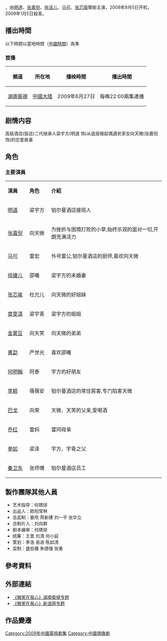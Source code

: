 {{Infobox Television
| show_name            = 微笑在我心
| original_name        = ''Smile in My Heart''
| image                = Smile in My Heart.jpg
| caption              = 
| show_name_2          = 
| genre                = [[偶像劇|偶像劇]]
| format               = 都市、励志、情感、时装
| creator              = 
| writer               = [[仲傑創意小組|仲傑創意小組]]
| director             = [[周德华|周德华]]、[[张敏|张敏]]
| starring             = [[明道_(藝人)|明道]]、[[张嘉倪|张嘉倪]]、[[徐洁儿|徐洁儿]]、[[马可|马可]]、[[张芯瑜|张芯瑜]]
| opentheme            = 
| endtheme             = 
| slogan               = 
| country              = {{CHNML}} / {{TWN}} <br /> {{SIN}}
| language             = [[中文|中文]]
| num_seasons          = <!-- or num_series -->
| num_episodes         = 36
| list_episodes        = 
| creative_director    = 
| executive_producer   = 
| producer             = [[欧阳常林|欧阳常林]]
| editor               = 
| location             = [[海南省|海南省]][[三亚市|三亚市]][[亚龙湾|亚龙湾]]度假区<BR>亚龙湾[[铂尔曼度假酒店|铂尔曼度假酒店]]
| company              = [[湖南卫视|湖南卫视]]、[[華視|華視]]、[[新加坡|新加坡]]电视台<BR>[[上海创翊文化传播有限公司|上海创翊文化传播有限公司]]
| channel              = [[湖南衛視|湖南衛視]]、[[華視|華視]]
| first_run            =
| first_aired          = {{start_date|2009|6|27}}
| last_aired           ={{end_date|2009|7|16}} 
| status               = 
| preceded_by          = 
| followed_by          = 
| related              = 
| website              = 
| production_website   = 
}}

{{engname|《微笑在我心》|Smile in My Heart}}，由[[明道_(藝人)|明道]]、[[张嘉倪|张嘉倪]]、[[徐洁儿|徐洁儿]]、[[马可|马可]]、[[张芯瑜|张芯瑜]]領銜主演，2008年9月5日开机，2009年1月5日殺青。

==播出時間== 
以下時間以當地時間（[[國家標準時間|中國時間]]）為準

===首播=== 
{| class="wikitable" 
|- 
!頻道||所在地||播映時間||播出時間
|- align="center" 
|[[湖南衛視|湖南衛視]]||[[中國大陸|中國大陸]]|| 2009年6月27日 ||每晚22:00兩集連播
|}

==剧情内容==
高级酒店(饭店)二代继承人梁宇方(明道 饰)从底层做起偶遇贫家女向天微(张嘉倪 饰)的恋爱故事

==角色== 
===主要演員=== 
{|class="wikitable" width="70%"  
|- style="background:green; color:snow" align=center 
|style="width:4%"|'''演員'''||style="width:4%"|'''角色'''||style="width:25%"|'''介紹'''
|- 
|[[明道_(藝人)|明道]]||梁宇方||铂尔曼酒店接班人
|- 
|[[张嘉倪|张嘉倪]]||向天微||为挫折与困境打败的小草,始终乐观的面对一切,开朗充满活力
|- 
|[[马可|马可]]||雷宏||外号雷公,铂尔曼酒店的厨师,喜欢向天微
|- 
|[[徐婕儿|徐婕儿]]||邵曦||梁宇方的未婚妻
|- 
|[[张芯瑜|张芯瑜]]||杜允儿||向天微的好姐妹
|- 
|[[章雯淇|章雯淇]]||梁宇青||梁宇方的姐姐
|- 
|[[金窦豆|金窦豆]]||向天笑||向天微的弟弟
|- 
|[[黄勐|黄勐]]||严世光||喜欢邵曦
|- 
|[[何明翰|何明翰]]||阿泰||宇方的好朋友
|- 
|[[李颖|李颖]]||薇薇安||铂尔曼酒店的常住房客,专门陷害天微
|- 
|[[巴戈|巴戈]]||向荣||天微、天笑的父亲,爱喝酒
|- 
|[[乔红|乔红]]||雷妈||雷同母亲
|- 
|[[单如|单如]]||梁泽||宇方、宇青之父
|- 
|[[秦卫东|秦卫东]]||张师傅||铂尔曼酒店员工
|}

==製作團隊其他人員==
*艺术指导：何琇琼
*出品人：欧阳常林
*总监制：姜欣 蒋新建 刘一平 张华立
*总制片人：刘向群
*剧本编审：何琇琼
*统筹：王晋 刘清 何小庭
*策划：李浩 易进 陈如清
*监制：盛伯骥 朱德强 张勇

==參考資料== 
<references />

==外部連結== 
*[http://ent.hunantv.com/v/dsj/wxzwx/  《微笑在我心》湖南衛視专题] {{Wayback|url=http://ent.hunantv.com/v/dsj/wxzwx/ |date=20160304201850 }}
*[http://ent.sina.com.cn/f/v/wxzwx/ 《微笑在我心》新浪网专题] {{Wayback|url=http://ent.sina.com.cn/f/v/wxzwx/ |date=20211217090439 }}

==作品變遷==

{{電視節目的變遷
|電視台={{CHN}}[[湖南卫视|湖南卫视]]
|播放檔次=[[金鹰独播剧场|金鹰独播剧场]] 周一至四、周六、周日 22:00 - 24:00
|節目名稱=微笑在我心<br />（2009年6月27日 - 2009年7月16日）
|上一節目=[[兄妹契约|兄妹契约]]<br />（2009年6月11日 - 2009年6月25日）
|下一節目=[[原来我不帅|原来我不帅]]<br />（2009年7月18日 - 2009年7月23日）
}}

{{湖南卫视电视剧}}

{{DEFAULTSORT:Wei微}}
[[Category:2009年中國電視劇集|Category:2009年中國電視劇集]]
[[Category:中國偶像劇|Category:中國偶像劇]]